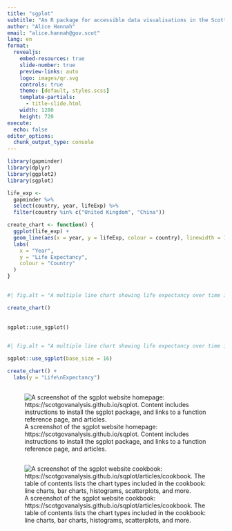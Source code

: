 ```yaml
---
title: "sgplot"
subtitle: "An R package for accessible data visualisations in the Scottish Government"
author: "Alice Hannah"
email: "alice.hannah@gov.scot"
lang: en
format:
  revealjs: 
    embed-resources: true
    slide-number: true
    preview-links: auto
    logo: images/qr.svg
    controls: true
    theme: [default, styles.scss]
    template-partials:
      - title-slide.html
    width: 1280
    height: 720
execute:
  echo: false
editor_options: 
  chunk_output_type: console
---
```


```r
library(gapminder)
library(dplyr)
library(ggplot2)
library(sgplot)

life_exp <- 
  gapminder %>%
  select(country, year, lifeExp) %>%
  filter(country %in% c("United Kingdom", "China"))

create_chart <- function() {
  ggplot(life_exp) +
  geom_line(aes(x = year, y = lifeExp, colour = country), linewidth = 1) +
  labs(
    x = "Year",
    y = "Life Expectancy",
    colour = "Country"
  )
}
```

## {#default-chart data-menu-title="Default ggplot2 chart" .center}

```r
#| fig.alt = "A multiple line chart showing life expectancy over time in China and the United Kingdom. The background is grey, with many white grid lines. Labels have a small font size and the y-axis label is angled. The two data lines are coloured in light blue and pink-orange."

create_chart()
```


## {#use-sgplot data-menu-title="use_sgplot()" .center}

::: {.center-h}
`sgplot::use_sgplot()`
:::


## {#sgplot-chart data-menu-title="sgplot chart" .center}

```r
#| fig.alt = "A multiple line chart showing life expectancy over time in China and the United Kingdom. The background is white, with minimal horizontal grid lines in a light grey colour. All text is horizontal and has a large font size. The two data lines are coloured in turquoise and navy blue."

sgplot::use_sgplot(base_size = 16)

create_chart() +
  labs(y = "Life\nExpectancy")
```


## {#website data-menu-title="Website" .center}

::: {.center-h}
![A screenshot of the sgplot website homepage: https://scotgovanalysis.github.io/sqplot. Content includes instructions to install the sgplot package, and links to a function reference page, and articles.](images/home.svg)
:::


## {#cookbook data-menu-title="Cookbook" .center}

::: {.center-h}
![A screenshot of the sgplot website cookbook: https://scotgovanalysis.github.io/sqplot/articles/cookbook. The table of contents lists the chart types included in the cookbook: line charts, bar charts, histograms, scatterplots, and more.](images/cookbook.svg)
:::
